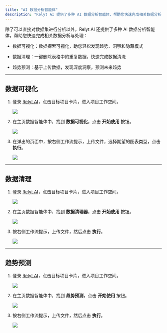 ```yaml
---
title: "AI 数据分析智能体"
description: "Relyt AI 提供了多种 AI 数据分析智能体，帮助您快速完成相关数据分析与处理"
---
```


除了可以直接对数据集进行分析以外，Relyt AI 还提供了多种 AI 数据分析智能体，帮助您快速完成相关数据分析与处理：

- 数据可视化：数据探索可视化，助您轻松发现趋势、洞察和隐藏模式

- 数据清理：一键删除表格中的重复数据，快速完成数据清洗

- 趋势预测：基于上传数据，发现深度洞察，预测未来趋势


---

## 数据可视化

1. 登录 [Relyt AI](https://app.ai.relyt.cn)，点击目标项目卡片，进入项目工作空间。

    <Frame>
     <img src="/user/img/enter-project.png" style={{ borderRadius: '0.5rem' }} />
    </Frame>

2. 在主页数据智能体中，找到 **数据可视化**，点击 **开始使用** 按钮。

    <Frame>
     <img src="/user/img/data-visualization.png" style={{ borderRadius: '0.5rem' }} />
    </Frame>

3. 在弹出的页面中，按右侧工作流提示，上传文件，选择期望的图表类型，点击 **执行**。
    
    <Frame>
     <img src="/user/img/run-visualization.png" style={{ borderRadius: '0.5rem' }} />
    </Frame>

---

## 数据清理

1. 登录 [Relyt AI](https://app.ai.relyt.cn)，点击目标项目卡片，进入项目工作空间。

    <Frame>
     <img src="/user/img/enter-project.png" style={{ borderRadius: '0.5rem' }} />
    </Frame>

2. 在主页数据智能体中，找到 **数据清理器**，点击 **开始使用** 按钮。

    <Frame>
     <img src="/user/img/trend-data-cleaner.png" style={{ borderRadius: '0.5rem' }} />
    </Frame>



3. 按右侧工作流提示，上传文件，然后点击 **执行**。

    <Frame>
     <img src="/user/img/run-cleaning.png" style={{ borderRadius: '0.5rem' }} />
    </Frame>



---

## 趋势预测

1. 登录 [Relyt AI](https://app.ai.relyt.cn)，点击目标项目卡片，进入项目工作空间。

    <Frame>
     <img src="/user/img/enter-project.png" style={{ borderRadius: '0.5rem' }} />
    </Frame>


2. 在主页数据智能体中，找到 **趋势预测**，点击 **开始使用** 按钮。

    <Frame>
     <img src="/user/img/trend-forecasting.png" style={{ borderRadius: '0.5rem' }} />
    </Frame>

3. 按右侧工作流提示，上传文件，然后点击 **执行**。

    <Frame>
     <img src="/user/img/run-forecasting.png" style={{ borderRadius: '0.5rem' }} />
    </Frame>
